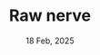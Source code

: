 ---
title: "Raw nerve"
date: "18 Feb, 2025"
isDisplayDate: true
targetType: "_blank"
externalUrl: "http://www.aaronsw.com/weblog/rawnerve"
description: "You know how some people just seem to succeed at everything they do, while others seem helpless, doomed to a life of constant failure? This is a series of pieces on getting better at life."
extraGap: "pb-4"
---